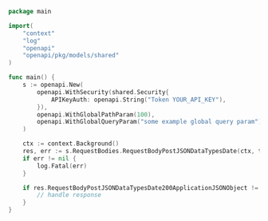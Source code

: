 ```go showLineNumbers copy filename="Request Body Post Json Data Types Date usage example"
package main

import(
	"context"
	"log"
	"openapi"
	"openapi/pkg/models/shared"
)

func main() {
    s := openapi.New(
        openapi.WithSecurity(shared.Security{
            APIKeyAuth: openapi.String("Token YOUR_API_KEY"),
        }),
        openapi.WithGlobalPathParam(100),
        openapi.WithGlobalQueryParam("some example global query param"),
    )

    ctx := context.Background()
    res, err := s.RequestBodies.RequestBodyPostJSONDataTypesDate(ctx, types.MustDateFromString("2021-06-22"))
    if err != nil {
        log.Fatal(err)
    }

    if res.RequestBodyPostJSONDataTypesDate200ApplicationJSONObject != nil {
        // handle response
    }
}
```
